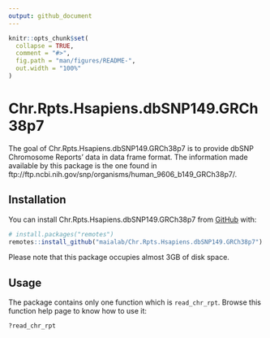 ```yaml
---
output: github_document
---
```


<!-- README.md is generated from README.Rmd. Please edit that file -->

```r
knitr::opts_chunk$set(
  collapse = TRUE,
  comment = "#>",
  fig.path = "man/figures/README-",
  out.width = "100%"
)
```

# Chr.Rpts.Hsapiens.dbSNP149.GRCh38p7

<!-- badges: start -->
<!-- badges: end -->

The goal of Chr.Rpts.Hsapiens.dbSNP149.GRCh38p7 is to provide dbSNP Chromosome
Reports' data in data frame format. The information made available by this
package is the one found in
ftp://ftp.ncbi.nih.gov/snp/organisms/human_9606_b149_GRCh38p7/.

## Installation

You can install Chr.Rpts.Hsapiens.dbSNP149.GRCh38p7 from [GitHub](https://github.com/) with:

``` r
# install.packages("remotes")
remotes::install_github("maialab/Chr.Rpts.Hsapiens.dbSNP149.GRCh38p7")
```

Please note that this package occupies almost 3GB of disk space.


## Usage

The package contains only one function which is `read_chr_rpt`. Browse this function help page to know how to use it:

``` r
?read_chr_rpt
```
